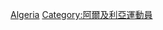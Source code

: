 {{Commons category|Cyclists from Algeria}}

[[Category:各國自行車運動員|Algeria]]
[[Category:阿爾及利亞運動員|Category:阿爾及利亞運動員]]